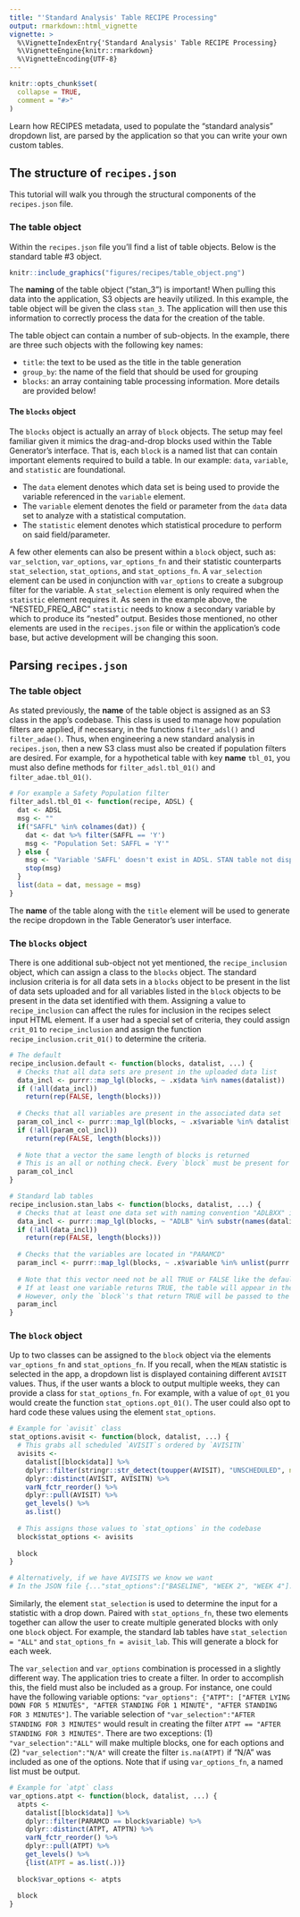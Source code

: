 ```yaml
---
title: "'Standard Analysis' Table RECIPE Processing"
output: rmarkdown::html_vignette
vignette: >
  %\VignetteIndexEntry{'Standard Analysis' Table RECIPE Processing}
  %\VignetteEngine{knitr::rmarkdown}
  %\VignetteEncoding{UTF-8}
---
```


```r
knitr::opts_chunk$set(
  collapse = TRUE,
  comment = "#>"
)
```

Learn how RECIPES metadata, used to populate the "standard analysis" dropdown list, are parsed by the application so that you can write your own custom tables.

 

## The structure of `recipes.json`

This tutorial will walk you through the structural components of the `recipes.json` file.

### The table object

Within the `recipes.json` file you'll find a list of table objects. Below is the standard table #3 object.

```r
knitr::include_graphics("figures/recipes/table_object.png")
```

The **naming** of the table object ("stan_3") is important! When pulling this data into the application, S3 objects are heavily utilized. In this example, the table object will be given the class `stan_3`. The application will then use this information to correctly process the data for the creation of the table.

The table object can contain a number of sub-objects. In the example, there are three such objects with the following key names: 

* `title`: the text to be used as the title in the table generation
* `group_by`: the name of the field that should be used for grouping
* `blocks`: an array containing table processing information. More details are provided below!

#### The `blocks` object

The `blocks` object is actually an array of `block` objects. The setup may feel familiar given it mimics the drag-and-drop blocks used within the Table Generator's interface. That is, each `block` is a named list that can contain important elements required to build a table. In our example: `data`, `variable`, and `statistic` are foundational.

* The `data` element denotes which data set is being used to provide the variable referenced in the `variable` element.
* The `variable` element denotes the field or parameter from the `data` data set to analyze with a statistical computation.
* The `statistic` element denotes which statistical procedure to perform on said field/parameter.

A few other elements can also be present within a `block` object, such as: `var_selction`, `var_options`, `var_options_fn` and their statistic counterparts `stat_selection`, `stat_options`, and `stat_options_fn`. A `var_selection` element can be used in conjunction with `var_options` to create a subgroup filter for the variable.  A `stat_selection` element is only required when the `statistic` element requires it. As seen in the example above, the "NESTED_FREQ_ABC" `statistic` needs to know a secondary variable by which to produce its "nested" output. Besides those mentioned, no other elements are used in the `recipes.json` file or within the application's code base, but active development will be changing this soon.

## Parsing `recipes.json`

### The table object

As stated previously, the **name** of the table object is assigned as an S3 class in the app's codebase. This class is used to manage how population filters are applied, if necessary, in the functions `filter_adsl()` and `filter_adae()`. Thus, when engineering a new standard analysis in `recipes.json`, then a new S3 class must also be created if population filters are desired. For example, for a hypothetical table with key **name** `tbl_01`, you must also define methods for `filter_adsl.tbl_01()` and `filter_adae.tbl_01()`.

```r
# For example a Safety Population filter
filter_adsl.tbl_01 <- function(recipe, ADSL) {
  dat <- ADSL
  msg <- ""
  if("SAFFL" %in% colnames(dat)) {
    dat <- dat %>% filter(SAFFL == 'Y')
    msg <- "Population Set: SAFFL = 'Y'"
  } else {
    msg <- "Variable 'SAFFL' doesn't exist in ADSL. STAN table not displayed because filter \"SAFFL == 'Y'\" cannot be applied!"
    stop(msg)
  }
  list(data = dat, message = msg)
}
```

The **name** of the table along with the `title` element will be used to generate the recipe dropdown in the Table Generator's user interface.

### The `blocks` object

There is one additional sub-object not yet mentioned, the `recipe_inclusion` object, which can assign a class to the `blocks` object. The standard inclusion criteria is for all data sets in a `blocks` object to be present in the list of data sets uploaded and for all variables listed in the `block` objects to be present in the data set identified with them. Assigning a value to `recipe_inclusion` can affect the rules for inclusion in the recipes select input HTML element. If a user had a special set of criteria, they could assign `crit_01` to `recipe_inclusion` and assign the function `recipe_inclusion.crit_01()` to determine the criteria.

```r
# The default
recipe_inclusion.default <- function(blocks, datalist, ...) {
  # Checks that all data sets are present in the uploaded data list
  data_incl <- purrr::map_lgl(blocks, ~ .x$data %in% names(datalist))
  if (!all(data_incl)) 
    return(rep(FALSE, length(blocks)))
  
  # Checks that all variables are present in the associated data set
  param_col_incl <- purrr::map_lgl(blocks, ~ .x$variable %in% datalist[[.x$data]][["PARAMCD"]] || .x$variable %in% names(datalist[[.x$data]]))
  if (!all(param_col_incl)) 
    return(rep(FALSE, length(blocks)))
  
  # Note that a vector the same length of blocks is returned
  # This is an all or nothing check. Every `block` must be present for inclusion.
  param_col_incl
}

# Standard lab tables
recipe_inclusion.stan_labs <- function(blocks, datalist, ...) {
  # Checks that at least one data set with naming convention "ADLBXX" is present in the uploaded data list
  data_incl <- purrr::map_lgl(blocks, ~ "ADLB" %in% substr(names(datalist), 1, 4))
  if (!all(data_incl)) 
    return(rep(FALSE, length(blocks)))
  
  # Checks that the variables are located in "PARAMCD"
  param_incl <- purrr::map_lgl(blocks, ~ .x$variable %in% unlist(purrr::map(datalist["ADLB" == substr(names(datalist), 1, 4)], ~ unique(.x[["PARAMCD"]])), use.names = FALSE))
  
  # Note that this vector need not be all TRUE or FALSE like the default.
  # If at least one variable returns TRUE, the table will appear in the dropdown.
  # However, only the `block`'s that return TRUE will be passed to the table generator.
  param_incl
}
```

### The `block` object

Up to two classes can be assigned to the `block` object via the elements `var_options_fn` and `stat_options_fn`. If you recall, when the `MEAN` statistic is selected in the app, a dropdown list is displayed containing different `AVISIT` values. Thus, if the user wants a block to output multiple weeks, they can provide a class for `stat_options_fn`. For example, with a value of `opt_01` you would create the function `stat_options.opt_01()`. The user could also opt to hard code these values using the element `stat_options`.

```r
# Example for `avisit` class
stat_options.avisit <- function(block, datalist, ...) {
  # This grabs all scheduled `AVISIT`s ordered by `AVISITN`
  avisits <- 
    datalist[[block$data]] %>%
    dplyr::filter(stringr::str_detect(toupper(AVISIT), "UNSCHEDULED", negate = TRUE)) %>%
    dplyr::distinct(AVISIT, AVISITN) %>%
    varN_fctr_reorder() %>%
    dplyr::pull(AVISIT) %>%
    get_levels() %>%
    as.list()
  
  # This assigns those values to `stat_options` in the codebase
  block$stat_options <- avisits
  
  block
}

# Alternatively, if we have AVISITS we know we want
# In the JSON file {..."stat_options":["BASELINE", "WEEK 2", "WEEK 4"]...}
```

Similarly, the element `stat_selection` is used to determine the input for a statistic with a drop down. Paired with `stat_options_fn`, these two elements together can allow the user to create multiple generated blocks with only one `block` object. For example, the standard lab tables have `stat_selection = "ALL"` and `stat_options_fn = avisit_lab`. This will generate a block for each week.

The `var_selection` and `var_options` combination is processed in a slightly different way. The application tries to create a filter. In order to accomplish this, the field must also be included as a group. For instance, one could have the following variable options: `"var_options": {"ATPT": ["AFTER LYING DOWN FOR 5 MINUTES", "AFTER STANDING FOR 1 MINUTE", "AFTER STANDING FOR 3 MINUTES"]`. The variable selection of `"var_selection":"AFTER STANDING FOR 3 MINUTES"` would result in creating the filter `ATPT == "AFTER STANDING FOR 3 MINUTES"`. There are two exceptions: (1) `"var_selection":"ALL"` will make multiple blocks, one for each options and (2) `"var_selection":"N/A"` will create the filter `is.na(ATPT)` if "N/A" was included as one of the options. Note that if using `var_options_fn`, a named list must be output.

```r
# Example for `atpt` class
var_options.atpt <- function(block, datalist, ...) {
  atpts <-
    datalist[[block$data]] %>%
    dplyr::filter(PARAMCD == block$variable) %>%
    dplyr::distinct(ATPT, ATPTN) %>%
    varN_fctr_reorder() %>%
    dplyr::pull(ATPT) %>%
    get_levels() %>%
    {list(ATPT = as.list(.))}
  
  block$var_options <- atpts
  
  block
}
```
